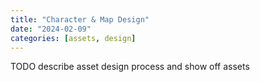 ```yaml
---
title: "Character & Map Design"
date: "2024-02-09"
categories: [assets, design]
---
```


TODO describe asset design process and show off assets